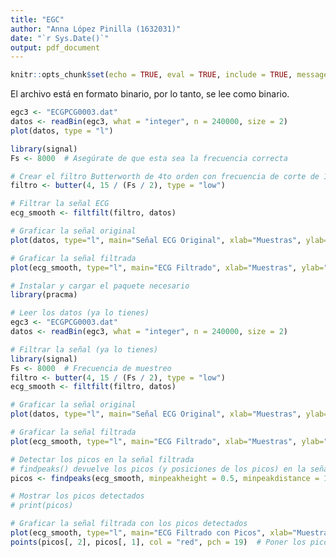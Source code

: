 ```yaml
---
title: "EGC"
author: "Anna López Pinilla (1632031)"
date: "`r Sys.Date()`"
output: pdf_document
---
```


```r
knitr::opts_chunk$set(echo = TRUE, eval = TRUE, include = TRUE, message = FALSE, warning = FALSE)
```

El archivo está en formato binario, por lo tanto, se lee como binario.

```r
egc3 <- "ECGPCG0003.dat"
datos <- readBin(egc3, what = "integer", n = 240000, size = 2) 
plot(datos, type = "l")

```

```r
library(signal)
Fs <- 8000  # Asegúrate de que esta sea la frecuencia correcta

# Crear el filtro Butterworth de 4to orden con frecuencia de corte de 15 Hz
filtro <- butter(4, 15 / (Fs / 2), type = "low")

# Filtrar la señal ECG
ecg_smooth <- filtfilt(filtro, datos)

# Graficar la señal original
plot(datos, type="l", main="Señal ECG Original", xlab="Muestras", ylab="Amplitud")

# Graficar la señal filtrada
plot(ecg_smooth, type="l", main="ECG Filtrado", xlab="Muestras", ylab="Amplitud")
```

```r
# Instalar y cargar el paquete necesario
library(pracma)

# Leer los datos (ya lo tienes)
egc3 <- "ECGPCG0003.dat"
datos <- readBin(egc3, what = "integer", n = 240000, size = 2)

# Filtrar la señal (ya lo tienes)
library(signal)
Fs <- 8000  # Frecuencia de muestreo
filtro <- butter(4, 15 / (Fs / 2), type = "low")
ecg_smooth <- filtfilt(filtro, datos)

# Graficar la señal original
plot(datos, type="l", main="Señal ECG Original", xlab="Muestras", ylab="Amplitud")

# Graficar la señal filtrada
plot(ecg_smooth, type="l", main="ECG Filtrado", xlab="Muestras", ylab="Amplitud")

# Detectar los picos en la señal filtrada
# findpeaks() devuelve los picos (y posiciones de los picos) en la señal
picos <- findpeaks(ecg_smooth, minpeakheight = 0.5, minpeakdistance = 150)

# Mostrar los picos detectados
# print(picos)

# Graficar la señal filtrada con los picos detectados
plot(ecg_smooth, type="l", main="ECG Filtrado con Picos", xlab="Muestras", ylab="Amplitud")
points(picos[, 2], picos[, 1], col = "red", pch = 19)  # Poner los picos en rojo

```






